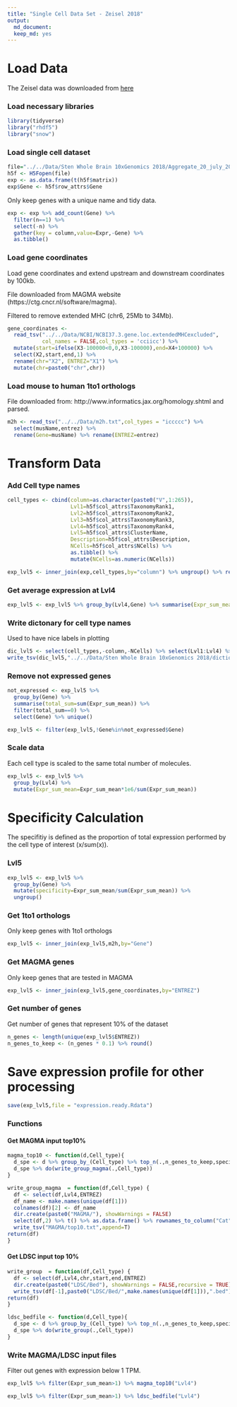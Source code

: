 ```yaml
---
title: "Single Cell Data Set - Zeisel 2018"
output: 
  md_document:
  keep_md: yes
---
```


# Load Data

The Zeisel data was downloaded from [here](http://mousebrain.org/downloads.html)

### Load necessary libraries

```R
library(tidyverse)
library("rhdf5")
library("snow")
```

### Load single cell dataset

```r
file="../../Data/Sten Whole Brain 10xGenomics 2018/Aggregate_20_july_2018/l5_all.agg.loom"
h5f <- H5Fopen(file)
exp <- as.data.frame(t(h5f$matrix))
exp$Gene <- h5f$row_attrs$Gene
```

Only keep genes with a unique name and tidy data.

```R
exp <- exp %>% add_count(Gene) %>% 
  filter(n==1) %>%
  select(-n) %>%
  gather(key = column,value=Expr,-Gene) %>%
  as.tibble()
```

### Load gene coordinates

Load gene coordinates and extend upstream and downstream coordinates by 100kb.

File downloaded from MAGMA website (https://ctg.cncr.nl/software/magma).

Filtered to remove extended MHC (chr6, 25Mb to 34Mb).

```r
gene_coordinates <- 
  read_tsv("../../Data/NCBI/NCBI37.3.gene.loc.extendedMHCexcluded",
           col_names = FALSE,col_types = 'cciicc') %>%
  mutate(start=ifelse(X3-100000<0,0,X3-100000),end=X4+100000) %>%
  select(X2,start,end,1) %>% 
  rename(chr="X2", ENTREZ="X1") %>% 
  mutate(chr=paste0("chr",chr))
```

### Load mouse to human 1to1 orthologs

File downloaded from: http://www.informatics.jax.org/homology.shtml and parsed.

```R
m2h <- read_tsv("../../Data/m2h.txt",col_types = "iccccc") %>% 
  select(musName,entrez) %>%
  rename(Gene=musName) %>% rename(ENTREZ=entrez)
```

# Transform Data

### Add Cell type names

```R
cell_types <- cbind(column=as.character(paste0("V",1:265)),
                    Lvl1=h5f$col_attrs$TaxonomyRank1,
                    Lvl2=h5f$col_attrs$TaxonomyRank2,
                    Lvl3=h5f$col_attrs$TaxonomyRank3,
                    Lvl4=h5f$col_attrs$TaxonomyRank4,
                    Lvl5=h5f$col_attrs$ClusterName,
                    Description=h5f$col_attrs$Description,
                    NCells=h5f$col_attrs$NCells) %>%  
                    as.tibble() %>%
                    mutate(NCells=as.numeric(NCells))

exp_lvl5 <- inner_join(exp,cell_types,by="column") %>% ungroup() %>% rename(Expr_sum_mean=Expr)
```

### Get average expression at Lvl4

```r
exp_lvl5 <- exp_lvl5 %>% group_by(Lvl4,Gene) %>% summarise(Expr_sum_mean=mean(Expr_sum_mean))
```

### Write dictonary for cell type names

Used to have nice labels in plotting

```R
dic_lvl5 <- select(cell_types,-column,-NCells) %>% select(Lvl1:Lvl4) %>% unique() %>% mutate(Lvl4_MAGMA_names=make.names(Lvl4)) 
write_tsv(dic_lvl5,"../../Data/Sten Whole Brain 10xGenomics 2018/dictionary_cell_type_names.Lvl4.txt")
```

### Remove not expressed genes

```R
not_expressed <- exp_lvl5 %>% 
  group_by(Gene) %>% 
  summarise(total_sum=sum(Expr_sum_mean)) %>% 
  filter(total_sum==0) %>% 
  select(Gene) %>% unique() 

exp_lvl5 <- filter(exp_lvl5,!Gene%in%not_expressed$Gene)
```

### Scale data

Each cell type is scaled to the same total number of molecules. 

```R
exp_lvl5 <- exp_lvl5 %>% 
  group_by(Lvl4) %>% 
  mutate(Expr_sum_mean=Expr_sum_mean*1e6/sum(Expr_sum_mean))
```

# Specificity Calculation

The specifitiy is defined as the proportion of total expression performed by the cell type of interest (x/sum(x)).

### Lvl5

```R
exp_lvl5 <- exp_lvl5 %>% 
  group_by(Gene) %>% 
  mutate(specificity=Expr_sum_mean/sum(Expr_sum_mean)) %>% 
  ungroup()
```

### Get 1to1 orthologs

Only keep genes with 1to1 orthologs

```R
exp_lvl5 <- inner_join(exp_lvl5,m2h,by="Gene")
```

### Get MAGMA genes

Only keep genes that are tested in MAGMA

```r
exp_lvl5 <- inner_join(exp_lvl5,gene_coordinates,by="ENTREZ")
```

### Get number of genes

Get number of genes that represent 10% of the dataset

```r
n_genes <- length(unique(exp_lvl5$ENTREZ))
n_genes_to_keep <- (n_genes * 0.1) %>% round()
```

# Save expression profile for other processing

```r
save(exp_lvl5,file = "expression.ready.Rdata")
```

### Functions

#### Get MAGMA input top10%

```R
magma_top10 <- function(d,Cell_type){
  d_spe <- d %>% group_by_(Cell_type) %>% top_n(.,n_genes_to_keep,specificity) 
  d_spe %>% do(write_group_magma(.,Cell_type))
}
```

```R
write_group_magma  = function(df,Cell_type) {
  df <- select(df,Lvl4,ENTREZ)
  df_name <- make.names(unique(df[1]))
  colnames(df)[2] <- df_name  
  dir.create(paste0("MAGMA/"), showWarnings = FALSE)
  select(df,2) %>% t() %>% as.data.frame() %>% rownames_to_column("Cat") %>%
  write_tsv("MAGMA/top10.txt",append=T)
return(df)
}
```

#### Get LDSC input top 10%

```R
write_group  = function(df,Cell_type) {
  df <- select(df,Lvl4,chr,start,end,ENTREZ)
  dir.create(paste0("LDSC/Bed"), showWarnings = FALSE,recursive = TRUE)
  write_tsv(df[-1],paste0("LDSC/Bed/",make.names(unique(df[1])),".bed"),col_names = F)
return(df)
}
```

```R
ldsc_bedfile <- function(d,Cell_type){
  d_spe <- d %>% group_by_(Cell_type) %>% top_n(.,n_genes_to_keep,specificity) 
  d_spe %>% do(write_group(.,Cell_type))
}
```

### Write MAGMA/LDSC input files 

Filter out genes with expression below 1 TPM.

```R
exp_lvl5 %>% filter(Expr_sum_mean>1) %>% magma_top10("Lvl4")
```

```R
exp_lvl5 %>% filter(Expr_sum_mean>1) %>% ldsc_bedfile("Lvl4")
```